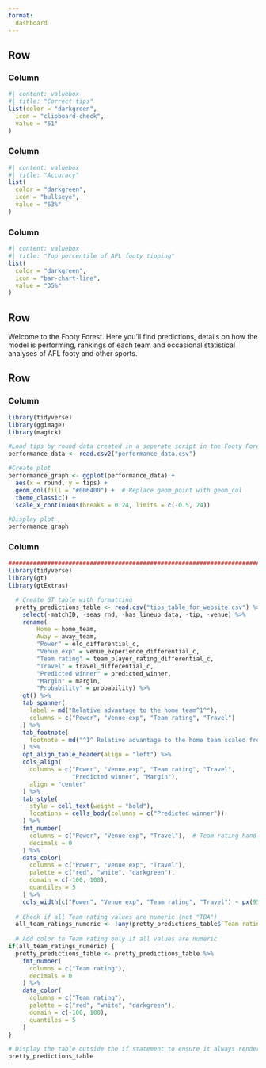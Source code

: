 ```yaml
---
format: 
  dashboard
---
```



## Row {height="30%"}

### Column

```r
#| content: valuebox
#| title: "Correct tips"
list(color = "darkgreen",
  icon = "clipboard-check",
  value = "51"
)

```

### Column

```r
#| content: valuebox
#| title: "Accuracy"
list(
  color = "darkgreen",
  icon = "bullseye", 
  value = "63%"
)

```

### Column

```r
#| content: valuebox
#| title: "Top percentile of AFL footy tipping"
list(
  color = "darkgreen",
  icon = "bar-chart-line", 
  value = "35%"
)

```

## Row {height="10%"}

Welcome to the Footy Forest. Here you'll find predictions, details on how the model is performing, rankings of each team and occasional statistical analyses of AFL footy and other sports.

## Row {height="60%"}

### Column

```r
library(tidyverse)
library(ggimage)
library(magick)

#Load tips by round data created in a seperate script in the Footy Forest project
performance_data <- read.csv2("performance_data.csv")

#Create plot
performance_graph <- ggplot(performance_data) +
  aes(x = round, y = tips) +
  geom_col(fill = "#006400") +  # Replace geom_point with geom_col
  theme_classic() +
  scale_x_continuous(breaks = 0:24, limits = c(-0.5, 24))

#Display plot
performance_graph

```

### Column

```r
########################################################################
library(tidyverse)
library(gt)
library(gtExtras)

  # Create GT table with formatting
  pretty_predictions_table <- read.csv("tips_table_for_website.csv") %>%
    select(-matchID, -seas_rnd, -has_lineup_data, -tip, -venue) %>%
    rename(
        Home = home_team, 
        Away = away_team, 
        "Power" = elo_differential_c, 
        "Venue exp" = venue_experience_differential_c, 
        "Team rating" = team_player_rating_differential_c, 
        "Travel" = travel_differential_c, 
        "Predicted winner" = predicted_winner,
        "Margin" = margin,
        "Probability" = probability) %>%
    gt() %>% 
    tab_spanner(
      label = md("Relative advantage to the home team^1^"),
      columns = c("Power", "Venue exp", "Team rating", "Travel")
    ) %>%
    tab_footnote(
      footnote = md("^1^ Relative advantage to the home team scaled from -100 to +100 www.footyforest.com")
    ) %>% 
    opt_align_table_header(align = "left") %>%
    cols_align(
      columns = c("Power", "Venue exp", "Team rating", "Travel", 
                  "Predicted winner", "Margin"),
      align = "center"
    ) %>% 
    tab_style(
      style = cell_text(weight = "bold"), 
      locations = cells_body(columns = c("Predicted winner"))
    ) %>%
    fmt_number(
      columns = c("Power", "Venue exp", "Travel"),  # Team rating handled separately
      decimals = 0
    ) %>%
    data_color(
      columns = c("Power", "Venue exp", "Travel"),  
      palette = c("red", "white", "darkgreen"),
      domain = c(-100, 100), 
      quantiles = 5 
    ) %>% 
    cols_width(c("Power", "Venue exp", "Team rating", "Travel") ~ px(95))
  
  # Check if all Team rating values are numeric (not "TBA")
  all_team_ratings_numeric <- !any(pretty_predictions_table$`Team rating` == "TBA")
  
  # Add color to Team rating only if all values are numeric
if(all_team_ratings_numeric) {
  pretty_predictions_table <- pretty_predictions_table %>%
    fmt_number(
      columns = c("Team rating"),
      decimals = 0
    ) %>%
    data_color(
      columns = c("Team rating"),  
      palette = c("red", "white", "darkgreen"),
      domain = c(-100, 100), 
      quantiles = 5 
    )
}

# Display the table outside the if statement to ensure it always renders
pretty_predictions_table

```